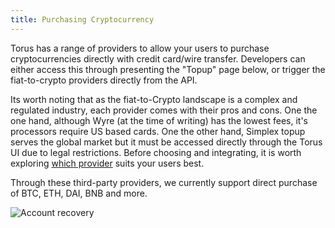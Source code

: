 ```yaml
---
title: Purchasing Cryptocurrency
---
```


Torus has a range of providers to allow your users to purchase cryptocurrencies
directly with credit card/wire transfer. Developers can either access this
through presenting the "Topup" page below, or trigger the fiat-to-crypto
providers directly from the API.

Its worth noting that as the fiat-to-Crypto landscape is a complex and regulated
industry, each provider comes with their pros and cons. One the one hand,
although Wyre \(at the time of writing\) has the lowest fees, it's processors
require US based cards. One the other hand, Simplex topup serves the global
market but it must be accessed directly through the Torus UI due to legal
restrictions. Before choosing and integrating, it is worth exploring
[which provider](https://medium.com/toruslabs/conduct-transactions-directly-with-integrated-fiat-on-ramp-providers-bbd52def103b)
suits your users best.

Through these third-party providers, we currently support direct purchase of
BTC, ETH, DAI, BNB and more.

![Account recovery](../../../static/assets/directpurchaseofcryptocurrency.png)
